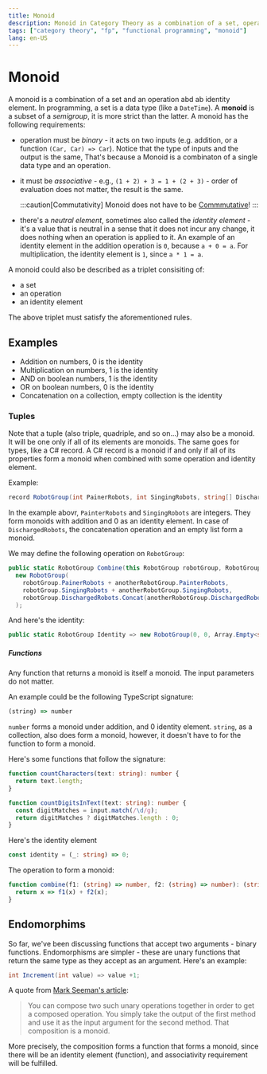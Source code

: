 ```yaml
---
title: Monoid
description: Monoid in Category Theory as a combination of a set, operation, and identity element
tags: ["category theory", "fp", "functional programming", "monoid"]
lang: en-US
---
```


# Monoid

A monoid is a combination of a set and an operation abd ab identity element. In
programming, a set is a data type (like a `DateTime`). A **monoid** is a subset
of a *semigroup*, it is more strict than the latter. A monoid has the following
requirements:

- operation must be *binary* - it acts on two inputs (e.g. addition, or a
  function `(Car, Car) => Car`). Notice that the type of inputs and the output
  is the same, That's because a Monoid is a combinaton of a single data type and
  an operation.
- it must be *associative* - e.g., `(1 + 2) + 3 = 1 + (2 + 3)` - order of
  evaluation does not matter, the result is the same.

  :::caution[Commutativity]
  Monoid does not have to be
  [Commmutative](https://en.wikipedia.org/wiki/Commutative_property)!
  :::

- there's a *neutral element*, sometimes also called the *identity element* -
  it's a value that is neutral in a sense that it does not incur any change, it
  does nothing when an operation is applied to it. An example of an identity
  element in the addition operation is `0`, because `a + 0 = a`. For
  multiplication, the identity element is `1`, since `a * 1 = a`.

A monoid could also be described as a triplet consisiting of:

- a set
- an operation
- an identity element

The above triplet must satisfy the aforementioned rules.

## Examples

- Addition on numbers, 0 is the identity
- Multiplication on numbers, 1 is the identity
- AND on boolean numbers, 1 is the identity
- OR on boolean numbers, 0 is the identity
- Concatenation on a collection, empty collection is the identity

### Tuples

Note that a tuple (also triple, quadriple, and so on...) may also be a monoid.
It will be one only if all of its elements are monoids. The same goes for types,
like a C# record. A C# record is a monoid if and only if all of its properties
form a monoid when combined with some operation and identity element.

Example:

```csharp
record RobotGroup(int PainerRobots, int SingingRobots, string[] DischargedRobots);
```

In the example abovr, `PainterRobots` and `SingingRobots` are integers. They
form monoids with addition and 0 as an identity element. In case of
`DischargedRobots`, the concatenation operation and an empty list form a monoid.

We may define the following operation on `RobotGroup`:

```csharp
public static RobotGroup Combine(this RobotGroup robotGroup, RobotGroup anotherRobotGroup) =>
  new RobotGroup(
    robotGroup.PainerRobots + anotherRobotGroup.PainterRobots,
    robotGroup.SingingRobots + anotherRobotGroup.SingingRobots,
    robotGroup.DischargedRobots.Concat(anotherRobotGroup.DischargedRobots)
  );
```

And here's the identity:

```csharp
public static RobotGroup Identity => new RobotGroup(0, 0, Array.Empty<string>());
```

##### Functions

Any function that returns a monoid is itself a monoid. The input parameters
do not matter.

An example could be the following TypeScript signature:

```ts
(string) => number
```

`number` forms a monoid under addition, and 0 identity element.
`string`, as a collection, also does form a monoid, however, it doesn't have to
for the function to form a monoid.

Here's some functions that follow the signature:

```ts
function countCharacters(text: string): number {
  return text.length;
}

function countDigitsInText(text: string): number {
  const digitMatches = input.match(/\d/g);
  return digitMatches ? digitMatches.length : 0;
}
```

Here's the identity element

```ts
const identity = (_: string) => 0;
```

The operation to form a monoid:

```ts
function combine(f1: (string) => number, f2: (string) => number): (string) => number {
  return x => f1(x) + f2(x); 
}
```

## Endomorphims

So far, we've been discussing functions that accept two arguments - binary
functions. Endomorphisms are simpler - these are unary functions that return the
same type as they accept as an argument. Here's an example:

```csharp
int Increment(int value) => value +1;
```

A quote from [Mark Seeman's
article](https://blog.ploeh.dk/2017/11/13/endomorphism-monoid/):

> You can compose two such unary operations together in order to get a composed
> operation. You simply take the output of the first method and use it as the
> input argument for the second method. That composition is a monoid. 

More precisely, the composition forms a function that forms a monoid, since
there will be an identity element (function), and associativity requirement will
be fulfilled.